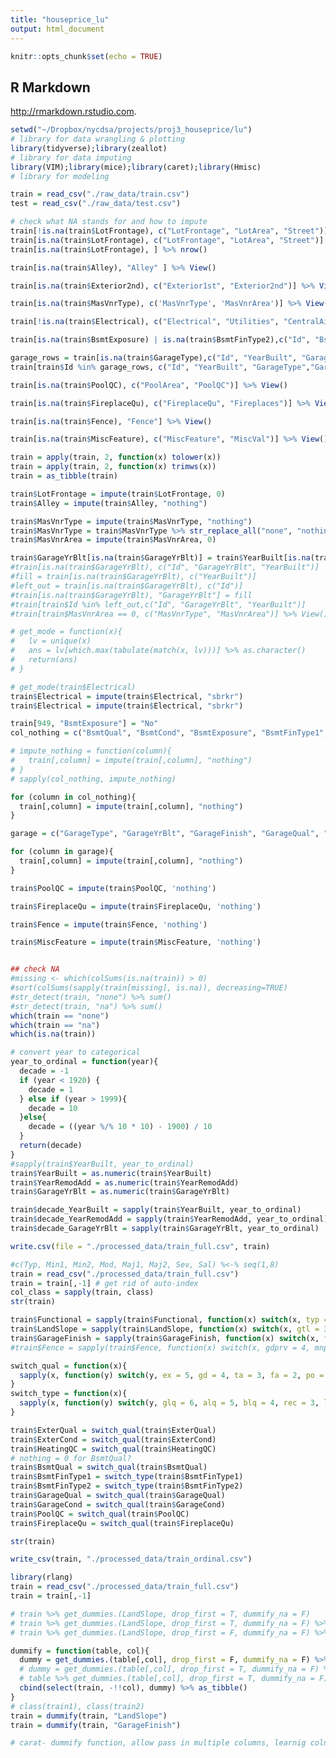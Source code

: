 ```yaml
---
title: "houseprice_lu"
output: html_document
---
```


```r
knitr::opts_chunk$set(echo = TRUE)
```
## R Markdown
 <http://rmarkdown.rstudio.com>.
```r
setwd("~/Dropbox/nycdsa/projects/proj3_houseprice/lu")
# library for data wrangling & plotting
library(tidyverse);library(zeallot)
# library for data imputing
library(VIM);library(mice);library(caret);library(Hmisc)
# library for modeling
```

```r
train = read_csv("./raw_data/train.csv")
test = read_csv("./raw_data/test.csv")
```

```r
# check what NA stands for and how to impute
train[!is.na(train$LotFrontage), c("LotFrontage", "LotArea", "Street")] %>% .[order(.$LotFrontage),] %>% View() 
train[is.na(train$LotFrontage), c("LotFrontage", "LotArea", "Street")] %>% .[order(.$LotFrontage),] %>% View() #So LotFrontage NA is due to LotArea 0, impute with 0
train[is.na(train$LotFrontage), ] %>% nrow()

train[is.na(train$Alley), "Alley" ] %>% View()

train[is.na(train$Exterior2nd), c("Exterior1st", "Exterior2nd")] %>% View()

train[is.na(train$MasVnrType), c('MasVnrType', 'MasVnrArea')] %>% View() # so MasVnrType NA & MasVnrArea NA are due to no masonry veneer, impute with "nothing" 

train[!is.na(train$Electrical), c("Electrical", "Utilities", "CentralAir", "HeatingQC", "Heating")] %>% View()

train[is.na(train$BsmtExposure) | is.na(train$BsmtFinType2),c("Id", "BsmtQual", "BsmtCond", "BsmtExposure", "BsmtFinType1", "BsmtFinSF1", "BsmtFinType2", "BsmtFinSF2","BsmtUnfSF","TotalBsmtSF")] %>% View() # id 949, BsmtExposure should be no, because it has all other basement features, NA here should not mean no basement, impute with "No", rest NA rows impute with Nothing; id 333, BsmtFinType2 is null, but has all other basement features, so here NA means no 2nd finish, but can still impute with Nothing

garage_rows = train[is.na(train$GarageType),c("Id", "YearBuilt", "GarageType","GarageYrBlt", "GarageFinish", "GarageQual", "GarageCond", "GarageCars", "GarageArea") ] %>% select(Id) %>% unlist() 
train[train$Id %in% garage_rows, c("Id", "YearBuilt", "GarageType","GarageYrBlt", "GarageFinish", "GarageQual", "GarageCond", "GarageCars", "GarageArea")] %>% View()

train[is.na(train$PoolQC), c("PoolArea", "PoolQC")] %>% View()

train[is.na(train$FireplaceQu), c("FireplaceQu", "Fireplaces")] %>% View()

train[is.na(train$Fence), "Fence"] %>% View()

train[is.na(train$MiscFeature), c("MiscFeature", "MiscVal")] %>% View()
```

```r
train = apply(train, 2, function(x) tolower(x))
train = apply(train, 2, function(x) trimws(x))
train = as_tibble(train)

train$LotFrontage = impute(train$LotFrontage, 0)
train$Alley = impute(train$Alley, "nothing")

train$MasVnrType = impute(train$MasVnrType, "nothing")
train$MasVnrType = train$MasVnrType %>% str_replace_all("none", "nothing") 
train$MasVnrArea = impute(train$MasVnrArea, 0)

train$GarageYrBlt[is.na(train$GarageYrBlt)] = train$YearBuilt[is.na(train$GarageYrBlt)]
#train[is.na(train$GarageYrBlt), c("Id", "GarageYrBlt", "YearBuilt")]
#fill = train[is.na(train$GarageYrBlt), c("YearBuilt")]
#left_out = train[is.na(train$GarageYrBlt), c("Id")]
#train[is.na(train$GarageYrBlt), "GarageYrBlt"] = fill
#train[train$Id %in% left_out,c("Id", "GarageYrBlt", "YearBuilt")]
#train[train$MasVnrArea == 0, c("MasVnrType", "MasVnrArea")] %>% View()

# get_mode = function(x){
#   lv = unique(x)
#   ans = lv[which.max(tabulate(match(x, lv)))] %>% as.character()
#   return(ans)
# }

# get_mode(train$Electrical)
train$Electrical = impute(train$Electrical, "sbrkr")
train$Electrical = impute(train$Electrical, "sbrkr")

train[949, "BsmtExposure"] = "No"
col_nothing = c("BsmtQual", "BsmtCond", "BsmtExposure", "BsmtFinType1", "BsmtFinSF1", "BsmtFinType2", "BsmtFinSF2","BsmtUnfSF","TotalBsmtSF")

# impute_nothing = function(column){
#   train[,column] = impute(train[,column], "nothing")
# }
# sapply(col_nothing, impute_nothing)

for (column in col_nothing){
  train[,column] = impute(train[,column], "nothing")
}

garage = c("GarageType", "GarageYrBlt", "GarageFinish", "GarageQual", "GarageCond", "GarageCars","GarageArea")

for (column in garage){
  train[,column] = impute(train[,column], "nothing")
}

train$PoolQC = impute(train$PoolQC, 'nothing')

train$FireplaceQu = impute(train$FireplaceQu, 'nothing')

train$Fence = impute(train$Fence, 'nothing')

train$MiscFeature = impute(train$MiscFeature, 'nothing')


## check NA
#missing <- which(colSums(is.na(train)) > 0)
#sort(colSums(sapply(train[missing], is.na)), decreasing=TRUE)
#str_detect(train, "none") %>% sum()
#str_detect(train, "na") %>% sum()
which(train == "none")
which(train == "na")
which(is.na(train))

# convert year to categorical
year_to_ordinal = function(year){
  decade = -1
  if (year < 1920) {
    decade = 1
  } else if (year > 1999){
    decade = 10
  }else{
    decade = ((year %/% 10 * 10) - 1900) / 10
  }
  return(decade)
}
#sapply(train$YearBuilt, year_to_ordinal)
train$YearBuilt = as.numeric(train$YearBuilt)
train$YearRemodAdd = as.numeric(train$YearRemodAdd)
train$GarageYrBlt = as.numeric(train$GarageYrBlt)

train$decade_YearBuilt = sapply(train$YearBuilt, year_to_ordinal)
train$decade_YearRemodAdd = sapply(train$YearRemodAdd, year_to_ordinal)
train$decade_GarageYrBlt = sapply(train$GarageYrBlt, year_to_ordinal)

write.csv(file = "./processed_data/train_full.csv", train)
```



```r
#c(Typ, Min1, Min2, Mod, Maj1, Maj2, Sev, Sal) %<-% seq(1,8)
train = read_csv("./processed_data/train_full.csv")
train = train[,-1] # get rid of auto-index
col_class = sapply(train, class)
str(train)

train$Functional = sapply(train$Functional, function(x) switch(x, typ = 8, min1 = 7, min2 = 6, mod = 5, maj1 = 4, maj2 = 3, sev = 2, sal = 1))
train$LandSlope = sapply(train$LandSlope, function(x) switch(x, gtl = 3, mod = 2, sev = 1))
train$GarageFinish = sapply(train$GarageFinish, function(x) switch(x, fin = 3, rfn = 2, unf = 1, nothing = 0))
#train$Fence = sapply(train$Fence, function(x) switch(x, gdprv = 4, mnprv = 3, gdwo = 2, mnww = 1, nothing = 0))

switch_qual = function(x){
  sapply(x, function(y) switch(y, ex = 5, gd = 4, ta = 3, fa = 2, po = 1, nothing = 0))
}
switch_type = function(x){
  sapply(x, function(y) switch(y, glq = 6, alq = 5, blq = 4, rec = 3, lwq = 2, unf = 1, nothing = 0))
}

train$ExterQual = switch_qual(train$ExterQual)
train$ExterCond = switch_qual(train$ExterCond)
train$HeatingQC = switch_qual(train$HeatingQC)
# nothing = 0 for BsmtQual?
train$BsmtQual = switch_qual(train$BsmtQual)
train$BsmtFinType1 = switch_type(train$BsmtFinType1)
train$BsmtFinType2 = switch_type(train$BsmtFinType2)
train$GarageQual = switch_qual(train$GarageQual)
train$GarageCond = switch_qual(train$GarageCond)
train$PoolQC = switch_qual(train$PoolQC)
train$FireplaceQu = switch_qual(train$FireplaceQu)

str(train)

write_csv(train, "./processed_data/train_ordinal.csv")
```

```r
library(rlang)
train = read_csv("./processed_data/train_full.csv")
train = train[,-1]

# train %>% get_dummies.(LandSlope, drop_first = T, dummify_na = F)
# train %>% get_dummies.(LandSlope, drop_first = T, dummify_na = F) %>% select(-LandSlope)
# train %>% get_dummies.(LandSlope, drop_first = F, dummify_na = F) %>% select(-LandSlope)

dummify = function(table, col){
  dummy = get_dummies.(table[,col], drop_first = F, dummify_na = F) %>% select(-!!col)
  # dummy = get_dummies.(table[,col], drop_first = T, dummify_na = F) %>% select(-!!col)
  # table %>% get_dummies.(table[,col], drop_first = T, dummify_na = F) %>% select(-!!col)
  cbind(select(train, -!!col), dummy) %>% as_tibble()
}
# class(train1), class(train2)
train = dummify(train, "LandSlope")
train = dummify(train, "GarageFinish")

# carat- dummify function, allow pass in multiple columns, learnig colnames from training set
```
